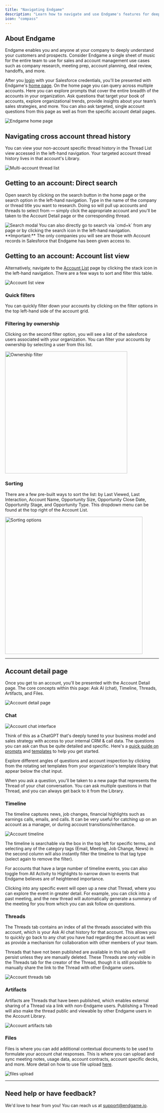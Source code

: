 ```yaml
---
title: "Navigating Endgame"
description: "Learn how to navigate and use Endgame's features for deep customer understanding"
icon: "compass"
---
```


## About Endgame

Endgame enables you and anyone at your company to deeply understand your customers and prospects. Consider Endgame a single sheet of music for the entire team to use for sales and account management use cases such as company research, meeting prep, account planning, deal review, handoffs, and more.

After you [login](https://app.endgame.io/login) with your Salesforce credentials, you'll be presented with Endgame's [home page](https://app.endgame.io/). On the home page you can query across multiple accounts. Here you can explore prompts that cover the entire breadth of the accounts in your organization. Ask questions that target your book of accounts, explore organizational trends, provide insights about your team’s sales strategies, and more. You can also ask targeted, single account questions from this page as well as from the specific account detail pages.

<Frame caption="Endgame home page">
  <img
    src="./images/home-page-8-27-25.png"
    alt="Endgame home page"
    className="rounded-lg"
  />
</Frame>

## Navigating cross account thread history

You can view your non-account specific thread history in the Thread List view accessed in the left-hand navigation. Your targeted account thread history lives in that account's Library.

<Frame caption="Multi-account thread list">
  <img
    src="./images/thread-list-8-27-25.png"
    alt="Multi-account thread list"
    className="rounded-lg"
  />
</Frame>

## Getting to an account: Direct search

Open search by clicking on the search button in the home page or the search option in the left-hand navigation. Type in the name of the company or thread title you want to research. Doing so will pull up accounts and threads to select from — simply click the appropriate account and you'll be taken to the Account Detail page or the corresponding thread. 

<Frame caption="Search modal">
  <img
    src="./images/search-modal-10-14-25.png"
    alt="Search modal"
    className="rounded-lg"
  />
</Frame>

<Info>
  You can also directly go to search via `cmd+k` from any page or by clicking the search icon in the left-hand navigation.
</Info>

<Note>
  **Important:** The only companies you will see are those with Account records in Salesforce that Endgame has been given access to.
</Note>

## Getting to an account: Account list view

Alternatively, navigate to the [Account List](https://app.endgame.io/accounts) page by clicking the stack icon in the left-hand navigation. There are a few ways to sort and filter this table.

<Frame caption="Account list view">
  <img
    src="./images/account-list-8-28-25.png"
    alt="Account list view"
    className="rounded-lg"
  />
</Frame>

### Quick filters

You can quickly filter down your accounts by clicking on the filter options in the top left-hand side of the account grid.

### Filtering by ownership

Clicking on the second filter option, you will see a list of the salesforce users associated with your organization. You can filter your accounts by ownership by selecting a user from this list.

<Frame caption="Ownership filter">
  <img
    src="./images/owner-filter-8-27-25.png"
    alt="Ownership filter"
    width="400"
    className="rounded-lg"
  />
</Frame>

### Sorting

There are a few pre-built ways to sort the list: by Last Viewed, Last Interaction, Account Name, Opportunity Size, Opportunity Close Date, Opportunity Stage, and Opportunity Type. This dropdown menu can be found at the top right of the Account List.

<Frame caption="sorting options">
  <img
    src="./images/account-list-sort-8-27-25.png"
    alt="Sorting options"
    width="450"
    className="rounded-lg"
  />
</Frame>

---

## Account detail page

Once you get to an account, you'll be presented with the Account Detail page. The core concepts within this page: Ask AI (chat), Timeline, Threads, Artifacts, and Files.

<Frame caption="Account detail page">
  <img
    src="./images/account-detail-9-16-25.png"
    alt="Account detail page"
    className="rounded-lg"
  />
</Frame>

### Chat

<Frame caption="Account chat interface">
  <img
    src="./images/account-chat-8-27-25.png"
    alt="Account chat interface"
    className="rounded-lg"
  />
</Frame>

Think of this as a ChatGPT that's deeply tuned to your business model and sales strategy with access to your internal CRM & call data. The questions you can ask can thus be quite detailed and specific. Here's a [quick guide on prompts](/endgame-chat-101) and [templates](/features/templates) to help you get started.

<Tip>
  Explore different angles of questions and account inspection by clicking from the rotating set templates from your organization's template libary that appear below the chat input.
</Tip>

When you ask a question, you'll be taken to a new page that represents the Thread of your chat conversation. You can ask multiple questions in that Thread, and you can always get back to it from the Library.

### Timeline

The timeline captures news, job changes, financial highlights such as earnings calls, emails, and calls. It can be very useful for catching up on an account as a manager, or during account transitions/inheritance.

<Frame caption="Account timeline">
  <img
    src="./images/timeline-8-27-25.png"
    alt="Account timeline"
    className="rounded-lg"
  />
</Frame>

The timeline is searchable via the box in the top left for specific terms, and selecting any of the category tags (Email, Meeting, Job Change, News) in the second column will also instantly filter the timeline to that tag type (select again to remove the filter).

For accounts that have a large number of timeline events, you can also toggle from All Activity to Highlights to narrow down to events that Endgame believes are of heightened importance.

Clicking into any specific event will open up a new chat Thread, where you can explore the event in greater detail. For example, you can click into a past meeting, and the new thread will automatically generate a summary of the meeting for you from which you can ask follow on questions.

### Threads

The Threads tab contains an index of all the threads associated with this account, which is your Ask AI chat history for that account. This allows you to quickly go back to any chat you have had regarding the account as well as provide a mechanism for collaboration with other members of your team.

Threads that have not been published are available in this tab and will persist unless they are manually deleted. These Threads are only visible in the Threads tab for the creator of the Thread, though it is still possible to manually share the link to the Thread with other Endgame users.

<Frame caption="Account threads tab">
  <img
    src="./images/threads-9-16-25.png"
    alt="Account threads tab"
    className="rounded-lg"
  />
</Frame>

### Artifacts

Artifacts are Threads that have been published, which enables external sharing of a Thread via a link with non-Endgame users. Publishing a Thread will also make the thread public and viewable by other Endgame users in the Account Library.

<Frame caption="Account artifacts tab">
  <img
    src="./images/artifacts-9-16-25.png"
    alt="Account artifacts tab"
    className="rounded-lg"
  />
</Frame>

### Files

Files is where you can add additional contextual documents to be used to formulate your account chat responses. This is where you can upload and sync meeting notes, usage data, account contracts, account specific decks, and more. More detail on how to use file upload [here](/features/file-upload).

<Frame caption="File Upload">
  <img
    src="./images/account-file-upload-menu-9-30-25.png"
    alt="files upload"
    className="rounded-lg"
  />
</Frame>

---

## Need help or have feedback?

We'd love to hear from you! You can reach us at [support@endgame.io](mailto:support@endgame.io).